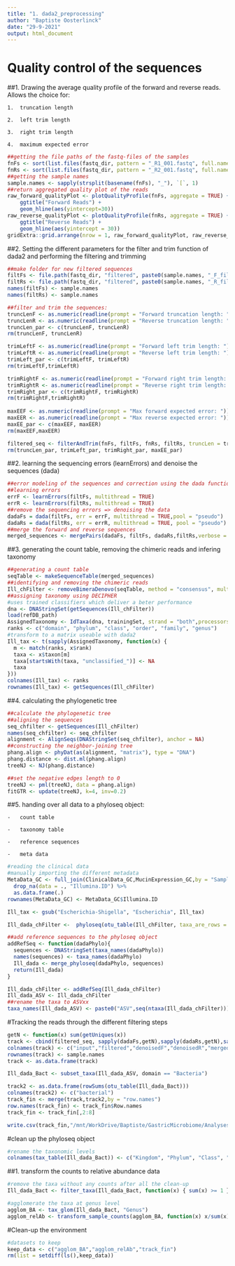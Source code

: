 ---
title: "1. dada2_preprocessing"
author: "Baptiste Oosterlinck"
date: "29-9-2021"
output: html_document
---

# Quality control of the sequences

##1.   Drawing the average quality profile of the forward and reverse reads. Allows the choice for:

    1.  truncation length

    2.  left trim length

    3.  right trim length

    4.  maximum expected error

```{r}
##getting the file paths of the fastq-files of the samples
fnFs <- sort(list.files(fastq_dir, pattern = "_R1_001.fastq", full.names = TRUE))
fnRs <- sort(list.files(fastq_dir, pattern = "_R2_001.fastq", full.names = TRUE))
##getting the sample names
sample.names <- sapply(strsplit(basename(fnFs), "_"), `[`, 1)
##return aggregated quality plot of the reads
raw_forward_qualityPlot <- plotQualityProfile(fnFs, aggregate = TRUE) +
    ggtitle("Forward Reads") +
    geom_hline(aes(yintercept=30))
raw_reverse_qualityPlot <- plotQualityProfile(fnRs, aggregate = TRUE) +
    ggtitle("Reverse Reads") +
    geom_hline(aes(yintercept = 30))
gridExtra::grid.arrange(nrow = 1, raw_forward_qualityPlot, raw_reverse_qualityPlot)
```

##2.   Setting the different parameters for the filter and trim function of dada2 and performing the filtering and trimming

```{r}
##make folder for new filtered sequences
filtFs <- file.path(fastq_dir, "filtered", paste0(sample.names, "_F_filt.fastq.gz"))
filtRs <- file.path(fastq_dir, "filtered", paste0(sample.names, "_R_filt.fastq.gz"))
names(filtFs) <- sample.names
names(filtRs) <- sample.names

##filter and trim the sequences:
truncLenF <- as.numeric(readline(prompt = "Forward truncation length: "))   #G_0 L_275 A_235 P_255
truncLenR <- as.numeric(readline(prompt = "Reverse truncation length: "))   #G_0 L_208 A_155 P_175
truncLen_par <- c(truncLenF, truncLenR)
rm(truncLenF, truncLenR)

trimLeftF <- as.numeric(readline(prompt = "Forward left trim length: "))    #G_13 L_0 A_0
trimLeftR <- as.numeric(readline(prompt = "Reverse left trim length: "))    #G_5  L_0 A_0
trimLeft_par <- c(trimLeftF, trimLeftR)
rm(trimLeftF,trimLeftR)

trimRightF <- as.numeric(readline(prompt = "Forward right trim length: "))  #G_10 L_0 A_0
trimRightR <- as.numeric(readline(prompt = "Reverse right trim length: "))  #G_10 L_0 A_0
trimRight_par <- c(trimRightF, trimRightR)
rm(trimRightF,trimRightR)
 
maxEEF <- as.numeric(readline(prompt = "Max forward expected error: "))     #G_2 L_2 A_2
maxEER <- as.numeric(readline(prompt = "Max reverse expected error: "))     #G_2 L_4 A_2
maxEE_par <- c(maxEEF, maxEER)
rm(maxEEF,maxEER)

filtered_seq <- filterAndTrim(fnFs, filtFs, fnRs, filtRs, truncLen = truncLen_par, trimLeft = trimLeft_par, trimRight = trimRight_par, maxN = 0, maxEE = maxEE_par, truncQ = 2, rm.phix = TRUE, compress = TRUE, multithread = TRUE)
rm(truncLen_par, trimLeft_par, trimRight_par, maxEE_par)
```

##2.   learning the sequencing errors (learnErrors) and denoise the sequences (dada)

```{r}
##error modeling of the sequences and correction using the dada function
##learning errors
errF <- learnErrors(filtFs, multithread = TRUE)
errR <- learnErrors(filtRs, multithread = TRUE)
##remove the sequencing errors => denoising the data
dadaFs = dada(filtFs, err = errF, multithread = TRUE,pool = "pseudo")
dadaRs = dada(filtRs, err = errR, multithread = TRUE, pool = "pseudo")
##merge the forward and reverse sequences
merged_sequences <- mergePairs(dadaFs, filtFs, dadaRs,filtRs,verbose = TRUE)
```

##3.   generating the count table, removing the chimeric reads and infering taxonomy

```{r}
##generating a count table
seqTable <- makeSequenceTable(merged_sequences)
##identifying and removing the chimeric reads
Ill_chFilter <- removeBimeraDenovo(seqTable, method = "consensus", multithread = TRUE, verbose = TRUE)
##assigning taxonomy using DECIPHER
#uses trained classifiers which deliver a beter performance
dna <- DNAStringSet(getSequences(Ill_chFilter))
load(refDB_path)
AssignedTaxonomy <- IdTaxa(dna, trainingSet, strand = "both",processors = NULL)
ranks <- c("domain", "phylum", "class", "order", "family", "genus")
#transform to a matrix useable with dada2
Ill_tax <- t(sapply(AssignedTaxonomy, function(x) {
  m <- match(ranks, x$rank)
  taxa <- x$taxon[m]
  taxa[startsWith(taxa, "unclassified_")] <- NA
  taxa
}))
colnames(Ill_tax) <- ranks
rownames(Ill_tax) <- getSequences(Ill_chFilter)
```

##4.   calculating the phylogenetic tree

```{r}
##calculate the phylogenetic tree
##aligning the sequences
seq_chfilter <- getSequences(Ill_chFilter)
names(seq_chfilter) <- seq_chfilter
alignment <- AlignSeqs(DNAStringSet(seq_chfilter), anchor = NA)
##constructing the neighbor-joining tree
phang.align <- phyDat(as(alignment, "matrix"), type = "DNA")
phang.distance <- dist.ml(phang.align)
treeNJ <- NJ(phang.distance)

##set the negative edges length to 0
treeNJ <- pml(treeNJ, data = phang.align)
fitGTR <- update(treeNJ, k=4, inv=0.2)
```

##5.   handing over all data to a phyloseq object:

    -   count table

    -   taxonomy table

    -   reference sequences

    -   meta data

```{r} 
#reading the clinical data
#manually importing the different metadata 
MetaData_GC <- full_join(ClinicalData_GC,MucinExpression_GC,by = "Sample.ID",) %>%
  drop_na(data = ., "Illumina.ID") %>%
  as.data.frame(.)
rownames(MetaData_GC) <- MetaData_GC$Illumina.ID

Ill_tax <- gsub("Escherichia-Shigella", "Escherichia", Ill_tax)

Ill_dada_chFilter <-  phyloseq(otu_table(Ill_chFilter, taxa_are_rows = FALSE), tax_table(Ill_tax),sample_data(MetaData_GC),phy_tree(fitGTR$tree))

##add reference sequences to the phyloseq object
addRefSeq <- function(dadaPhylo){
  sequences <- DNAStringSet(taxa_names(dadaPhylo))
  names(sequences) <- taxa_names(dadaPhylo)
  Ill_dada <- merge_phyloseq(dadaPhylo, sequences)
  return(Ill_dada)
} 

Ill_dada_chFilter <- addRefSeq(Ill_dada_chFilter)
Ill_dada_ASV <- Ill_dada_chFilter
##rename the taxa to ASVxx
taxa_names(Ill_dada_ASV) <- paste0("ASV",seq(ntaxa(Ill_dada_chFilter)))
```

#Tracking the reads through the different filtering steps

```{r}
getN <- function(x) sum(getUniques(x))
track <- cbind(filtered_seq, sapply(dadaFs,getN),sapply(dadaRs,getN),sapply(merged_sequences,getN),rowSums(Ill_chFilter))
colnames(track) <- c("input","filtered","denoisedF","denoisedR","merged","no-chimera")
rownames(track) <- sample.names
track <- as.data.frame(track)

Ill_dada_Bact <- subset_taxa(Ill_dada_ASV, domain == "Bacteria")

track2 <- as.data.frame(rowSums(otu_table(Ill_dada_Bact)))
colnames(track2) <- c("bacterial")
track_fin <- merge(track,track2,by = "row.names")
row.names(track_fin) <- track_fin$Row.names
track_fin <- track_fin[,2:8]

write.csv(track_fin,"/mnt/WorkDrive/Baptiste/GastricMicrobiome/Analyses/ReadTracking_IlluminaBelgium_15022022.csv",row.names=FALSE)
```

#clean up the phyloseq object
```{r}
#rename the taxonomic levels
colnames(tax_table(Ill_dada_Bact)) <- c("Kingdom", "Phylum", "Class", "Order", "Family", "Genus")
```

##1.   transform the counts to relative abundance data
```{r}
#remove the taxa without any counts after all the clean-up
Ill_dada_Bact <- filter_taxa(Ill_dada_Bact, function(x) { sum(x) >= 1 }, prune = TRUE)

#agglomerate the taxa at genus level
agglom_BA <- tax_glom(Ill_dada_Bact, "Genus")
agglom_relAb <- transform_sample_counts(agglom_BA, function(x) x/sum(x))
```

#Clean-up the environment
```{r}
#datasets to keep
keep_data <- c("agglom_BA","agglom_relAb","track_fin")
rm(list = setdiff(ls(),keep_data))
```